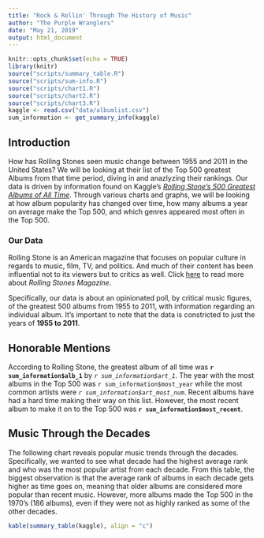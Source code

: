 ```yaml
---
title: "Rock & Rollin' Through The History of Music"
author: "The Purple Wranglers"
date: "May 21, 2019"
output: html_document
---
```


```r
knitr::opts_chunk$set(echo = TRUE)
library(knitr)
source("scripts/summary_table.R")
source("scripts/sum-info.R")
source("scripts/chart1.R")
source("scripts/chart2.R")
source("scripts/chart3.R")
kaggle <- read.csv("data/albumlist.csv")
sum_information <- get_summary_info(kaggle)
```

## Introduction
How has Rolling Stones seen music change between 1955 and 2011 in the United States? We will be looking at their list of the Top 500 greatest Albums from that time period, diving in and anazlyzing their rankings. Our data is driven by information found on Kaggle's _[Rolling Stone's 500 Greatest Albums of All Time](https://www.kaggle.com/notgibs/500-greatest-albums-of-all-time-rolling-stone)_. Through various charts and graphs, we will be looking at how album popularity has changed over time, how many albums a year on average make the Top 500, and which genres appeared most often in the Top 500.

### Our Data
Rolling Stone is an American magazine that focuses on popular culture in regards to music, film, TV, and politics. And much of their content has been influential not to its viewers but to critics as well. Click [here](https://en.wikipedia.org/wiki/Rolling_Stone) to read more about _Rolling Stones Magazine_.

Specifically, our data is about an opinionated poll, by critical music figures, of the greatest 500 albums from 1955 to 2011, with information regarding an individual album. It's important to note that the data is constricted to just the years of **1955 to 2011**.

## Honorable Mentions
According to Rolling Stone, the greatest album of all time was **`r sum_information$alb_1`** by _`r sum_information$art_1`_. The year with the most albums in the Top 500 was `r sum_information$most_year` while the most common artists were _`r sum_information$art_most_num`_. Recent albums have had a hard time making their way on this list. However, the most recent album to make it on to the Top 500 was **`r sum_information$most_recent`**.

## Music Through the Decades
The following chart reveals popular music trends through the decades. Specifically, we wanted to see what decade had the highest average rank and who was the most popular artist from each decade. From this table, the biggest observation is that the average rank of albums in each decade gets higher as time goes on, meaning that older albums are considered more popular than recent music. However, more albums made the Top 500 in the 1970's (186 albums), even if they were not as highly ranked as some of the other decades.
```r
kable(summary_table(kaggle), align = "c")
```
